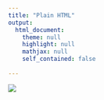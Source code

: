 ```yaml
---
title: "Plain HTML"
output: 
  html_document:
    theme: null
    highlight: null
    mathjax: null
    self_contained: false
    
---
```

<img src = "../img/OOR01.jpg"/>